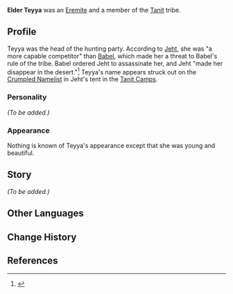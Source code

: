 {{Character Infobox
|type             = Mentioned
|image            = NPC Teyya.png
|realname         = <!-- Optional, if different from in-game name -->
|deceased         = Killed by [[Jeht]] on [[Babel]]'s orders
|region           = Sumeru
|affiliation      = The Eremites
|title            =

|ancestry         = Tanit
|father           = 
|mother           = 
|spouse           = 
|sibling          = 
|child            = 
|relative         = 

|voiceEN          = 
|voiceCN          = 
|voiceJP          = 
|voiceKR          = 
|dialoguereward   = 
}}
'''Elder Teyya''' was an [[The Eremites|Eremite]] and a member of the [[Tanit]] tribe. 

==Profile==
Teyya was the head of the hunting party. According to [[Jeht]], she was "a more capable competitor" than [[Babel]], which made her a threat to Babel's rule of the tribe. Babel ordered Jeht to assassinate her, and Jeht "made her disappear in the desert."<ref>{{Ref/Quest|For Her Judgment Reaches to the Skies...}}</ref> Teyya's name appears struck out on the [[Crumpled Namelist]] in Jeht's tent in the [[Tanit Camps]].

===Personality===
''(To be added.)''

===Appearance===
Nothing is known of Teyya's appearance except that she was young and beautiful.

==Story==
''(To be added.)''
<!--
==Trivia==
-->
<!-- 
Unhide if a Note is used on the page. (See Asase Hibiki's page for an example usage.)
==Notes==
{{Reflist|note=1}}
-->
==Other Languages==
{{Other Languages
|default_hidden = 1
|en      = Teyya
|zhs     = 忒雅
|zhs_rm  = Tèyǎ
|zht     = 忒雅
|zht_rm  = Tèyǎ
|ja      = テイヤ
|ja_rm   = Teiya
|ko      = 테야
|es      = Teyya
|fr      = Teyya
|ru      = Тейя
|th      = Teyya
|vi      = Teyya
|de      = Teyya
|id      = Teyya
|pt      = Teyya
|tr      = Teyya
|it      = Teyya
}}

==Change History==
{{Change History|introduced=3.4}}

==References==
{{Reflist}}